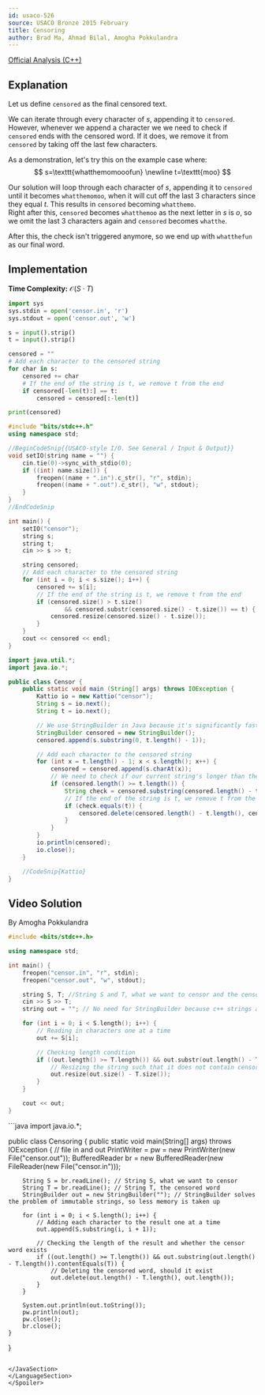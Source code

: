 ```yaml
---
id: usaco-526
source: USACO Bronze 2015 February
title: Censoring
author: Brad Ma, Ahmad Bilal, Amogha Pokkulandra
---
```


[Official Analysis (C++)](http://www.usaco.org/current/data/sol_censor_bronze.html)

## Explanation

Let us define $\texttt{censored}$ as the final censored text.

We can iterate through every character of $s$, appending it to $\texttt{censored}$.
However, whenever we append a character we we need to check if $\texttt{censored}$ ends with the censored word.
If it does, we remove it from $\texttt{censored}$ by taking off the last few characters.


As a demonstration, let's try this on the example case where:
$$
s=\texttt{whatthemomooofun} \newline
t=\texttt{moo}
$$

Our solution will loop through each character of $s$, appending it to $\texttt{censored}$ until it becomes $\texttt{whatthemomoo}$, when it will cut off the last 3 characters since they equal $t$. This results in $\texttt{censored}$ becoming $\texttt{whatthemo}$.  
Right after this, $\texttt{censored}$ becomes $\texttt{whatthemoo}$ as the next letter in $s$ is $o$, so we omit the last 3 characters again and $\texttt{censored}$ becomes $\texttt{whatthe}$.

After this, the check isn't triggered anymore, so we end up with $\texttt{whatthefun}$ as our final word.

## Implementation

**Time Complexity:** $\mathcal{O}(S \cdot T)$

<LanguageSection>
<PySection>

```py
import sys
sys.stdin = open('censor.in', 'r')
sys.stdout = open('censor.out', 'w')

s = input().strip()
t = input().strip()

censored = ""
# Add each character to the censored string
for char in s:
	censored += char
	# If the end of the string is t, we remove t from the end
	if censored[-len(t):] == t:
		censored = censored[:-len(t)]

print(censored)
```
</PySection>
<CPPSection>

```cpp
#include "bits/stdc++.h"
using namespace std;

//BeginCodeSnip{{USACO-style I/O. See General / Input & Output}}
void setIO(string name = "") {
	cin.tie(0)->sync_with_stdio(0);
	if ((int) name.size()) {
		freopen((name + ".in").c_str(), "r", stdin); 
		freopen((name + ".out").c_str(), "w", stdout);
	}
}
//EndCodeSnip

int main() {
	setIO("censor");
	string s;
	string t;
	cin >> s >> t;

	string censored;
	// Add each character to the censored string
	for (int i = 0; i < s.size(); i++) {
		censored += s[i];
		// If the end of the string is t, we remove t from the end
		if (censored.size() > t.size()
				&& censored.substr(censored.size() - t.size()) == t) {
			censored.resize(censored.size() - t.size());
		}
	}
	cout << censored << endl;
}
```
</CPPSection>
<JavaSection>

```java
import java.util.*;
import java.io.*;

public class Censor {
	public static void main (String[] args) throws IOException {
		Kattio io = new Kattio("censor");
		String s = io.next();
		String t = io.next();

		// We use StringBuilder in Java because it's significantly faster
		StringBuilder censored = new StringBuilder();
		censored.append(s.substring(0, t.length() - 1));

		// Add each character to the censored string
		for (int x = t.length() - 1; x < s.length(); x++) {
			censored = censored.append(s.charAt(x));
			// We need to check if our current string's longer than the censored word
			if (censored.length() >= t.length()) {
				String check = censored.substring(censored.length() - t.length());
				// If the end of the string is t, we remove t from the end
				if (check.equals(t)) {
					censored.delete(censored.length() - t.length(), censored.length());
				}
			}
		}
		io.println(censored);
		io.close();
	}

	//CodeSnip{Kattio}
}
```
</JavaSection>
</LanguageSection>



## Video Solution

By Amogha Pokkulandra

<Youtube id="ag46IZcJRQk" />

<Spoiler title="Video Solution Code">
<LanguageSection>
<CPPSection>

```cpp
#include <bits/stdc++.h>

using namespace std;

int main() {
	freopen("censor.in", "r", stdin);
	freopen("censor.out", "w", stdout);

	string S, T; //String S and T, what we want to censor and the censor word
	cin >> S >> T;
	string out = ""; // No need for StringBuilder because c++ strings are mutable

	for (int i = 0; i < S.length(); i++) {
		// Reading in characters one at a time
		out += S[i];

		// Checking length condition
		if ((out.length() >= T.length()) && out.substr(out.length() - T.length()) == (T)) {
			// Resizing the string such that it does not contain censor word
			out.resize(out.size() - T.size());
		}
	}

	cout << out;
}
```

</CPPSection>
<JavaSection>
```java
import java.io.*;

public class Censoring {
	public static void main(String[] args) throws IOException {
		// file in and out
		PrintWriter = pw = new PrintWriter(new File("censor.out"));
		BufferedReader br = new BufferedReader(new FileReader(new File("censor.in")));
		
		String S = br.readLine(); // String S, what we want to censor
		String T = br.readLine(); // String T, the censored word
		StringBuilder out = new StringBuilder(""); // StringBuilder solves the problem of immutable strings, so less memory is taken up
		
		for (int i = 0; i < S.length(); i++) {
			// Adding each character to the result one at a time
			out.append(S.substring(i, i + 1)); 
			
			// Checking the length of the result and whether the censor word exists
			if ((out.length() >= T.length()) && out.substring(out.length() - T.length()).contentEquals(T)) {
				// Deleting the censored word, should it exist
				out.delete(out.length() - T.length(), out.length()); 
			}
		}
		
		System.out.println(out.toString());
		pw.println(out);
		pw.close();
		br.close();
	}
}
```

</JavaSection>
</LanguageSection>
</Spoiler>
